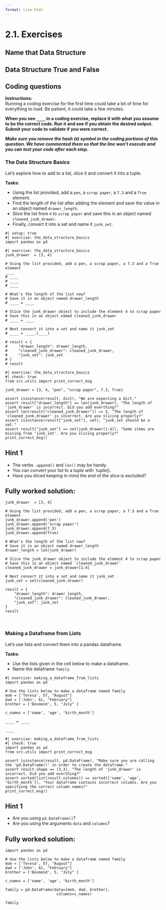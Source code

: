 ```yaml
---
format: live-html
---
```


<script src='../../src/quiz.js'></script>

# 2.1. Exercises

## Name that Data Structure

<div id='mcq1'></div>
<script>
    generateQuiz(
        'mcq1',
        'Question 1',
        '<i>"I don’t care about my elements order."</i> Who am I?',
        {
        '<code>str</code>': 'Which data structure does not have a particular order?',
        '<code>list</code>': 'Which data structure does not have a particular order?',
        '<code>tuple</code>': 'Which data structure does not have a particular order?',
        '<code>set</code>': 'Well done.',
        },
        '<code>set</code>',
    );
</script>

<div id='mcq2'></div>
<script>
    generateQuiz(
        'mcq2',
        'Question 2',
        '<i>"I can’t be changed, I don’t accept new elements but I can contain multiple data types"</i> Who am I?',
        {
        '<code>str</code>': 'This data structure fits the first two statements but a string contains characters of all type <code>str</code>.',
        '<code>list</code>': 'This data structure can add elements using <code>.append()</code>',
        '<code>tuple</code>': '',
        '<code>set</code>': 'This data structure can add to it using <code>.add()</code>',
        },
        '<code>tuple</code>',
    );
</script>

## Data Structure True and False

<div id='mcq3'></div>
<script>
    generateQuiz(
        'mcq3',
        'Question 1',
        'Tuples are immutable.',
        {
        'True': 'Yay! You got it!',
        'False': 'This is, in fact, the opposite!',
        },
        'True',
    );
</script>

<div id='mcq4'></div>
<script>
    generateQuiz(
        'mcq4',
        'Question 2',
        'Sets can only contain numerical data types.',
        {
        'True': 'Sets can contain many different datatypes apart from numerical values.',
        'False': 'Yay! You got it!',
        },
        'False',
    );
</script>


## Coding questions

**Instructions:**    
Running a coding exercise for the first time could take a bit of time for everything to load.  Be patient, it could take a few minutes. 

**When you see `____` in a coding exercise, replace it with what you assume to be the correct code.  Run it and see if you obtain the desired output.  Submit your code to validate if you were correct.**

_**Make sure you remove the hash (`#`) symbol in the coding portions of this question.  We have commented them so that the line won't execute and you can test your code after each step.**_


### The Data Structure Basics

Let's explore how to add to a list, slice it and convert it into a tuple. 

**Tasks:**

- Using the list provided, add a `pen`, a `scrap paper`, a `7.3` and a `True` element.
- Find the length of the list after adding the element and save the value in an object named `drawer_length`.
- Slice the list from `4` to `scrap paper`  and save this in an object named `cleaned_junk_drawer`.
- Finally,  convert it into a set and name it `junk_set`.

```pyodide
#| setup: true
#| exercise: the_data_structure_basics
import pandas as pd
```

```pyodide
#| exercise: the_data_structure_basics
junk_drawer  = [3, 4]

# Using the list provided, add a pen, a scrap paper, a 7.3 and a True element
____
# ____
# ____
# ____

# What's the length of the list now?
# Save it in an object named drawer_length
# ____ = ____

# Slice the junk_drawer object to include the element 4 to scrap paper   
# Save this in an object named cleaned_junk_drawer
# ____ = ____

# Next convert it into a set and name it junk_set
# ____ = ____.(____)

# result = {
#     "drawer_length": drawer_length,
#     "cleaned_junk_drawer": cleaned_junk_drawer,
#     "junk_set": junk_set
# }
# result
```

```pyodide
#| exercise: the_data_structure_basics
#| check: true
from src.utils import print_correct_msg

junk_drawer = [3, 4, "pen", "scrap paper", 7.3, True]

assert isinstance(result, dict), "We are expecting a dict."
assert result["drawer_length"] == len(junk_drawer), "The length of 'junk_drawer' is incorrect. Did you add everthing?"
assert len(result["cleaned_junk_drawer"]) == 3, "The length of 'cleaned_junk_drawer' is incorrect. Are you slicing properly?"
assert isinstance(result["junk_set"], set), "junk_set should be a set."
assert result["junk_set"] == set(junk_drawer[1:4]), "Some items are missing from 'junk_set'. Are you slicing properly?"
print_correct_msg()
```

:::: { .hint exercise="the_data_structure_basics"}
::: { .callout-note collapse="false"}

## Hint 1

- The verbs `.append()` and `len()` may be handy.
- You can convert your list to a tuple with `tuple(). 
- Have you sliced keeping in mind the end of the slice is excluded? 

:::
::::

:::: { .solution exercise="the_data_structure_basics" }
::: { .callout-tip collapse="false"}

## Fully worked solution:

```pyodide
junk_drawer  = [3, 4]

# Using the list provided, add a pen, a scrap paper, a 7.3 and a True element
junk_drawer.append('pen')
junk_drawer.append('scrap paper')
junk_drawer.append(7.3)
junk_drawer.append(True)

# What's the length of the list now?
# Save it in an object named drawer_length
drawer_length = len(junk_drawer)

# Slice the junk_drawer object to include the element 4 to scrap paper  
# Save this in an object named `cleaned_junk_drawer`
cleaned_junk_drawer = junk_drawer[1:4]

# Next convert it into a set and name it junk_set
junk_set = set(cleaned_junk_drawer)

result = {
    "drawer_length": drawer_length,
    "cleaned_junk_drawer": cleaned_junk_drawer,
    "junk_set": junk_set
}
result
```

:::
::::

<br>

### Making a Dataframe from Lists

Let's use lists and convert them into a pandas dataframe. 

**Tasks:**

- Use the lists given in the cell below to make a dataframe.
- Name the dataframe `family`.

```pyodide
#| exercise: making_a_dataframe_from_lists
import pandas as pd

# Use the lists below to make a dataframe named family
mom = ['Teresa', 57, "August"]
dad = ['John', 61, "February"]
brother = ['Desmond', 5, "July" ]

c_names = ['name', 'age', 'birth_month']

____ = ____

____
```

```pyodide
#| exercise: making_a_dataframe_from_lists
#| check: true
import pandas as pd
from src.utils import print_correct_msg

assert isinstance(result, pd.DataFrame), "Make sure you are calling the 'pd.DataFrame()' in order to create the dataframe."
assert result.shape == (3,3), "The length of 'junk_drawer' is incorrect. Did you add everthing?"
assert sorted(list(result.columns)) == sorted(['name', 'age', 'birth_month']), "Your dataframe contains incorrect columns. Are you specifying the correct column names?"
print_correct_msg()
```

:::: { .hint exercise="making_a_dataframe_from_lists"}
::: { .callout-note collapse="false"}

## Hint 1

- Are you using `pd.DataFrame()`?
- Are you using the arguments `data` and `columns`?

:::
::::

:::: { .solution exercise="making_a_dataframe_from_lists" }
::: { .callout-tip collapse="false"}

## Fully worked solution:

```pyodide
import pandas as pd

# Use the lists below to make a dataframe named family
mom = ['Teresa', 57, "August"]
dad = ['John', 61, "February"]
brother = ['Desmond', 5, "July" ]

c_names = ['name', 'age', 'birth_month']

family = pd.DataFrame(data=[mom, dad, brother], 
                       columns=c_names)

family
```

:::
::::